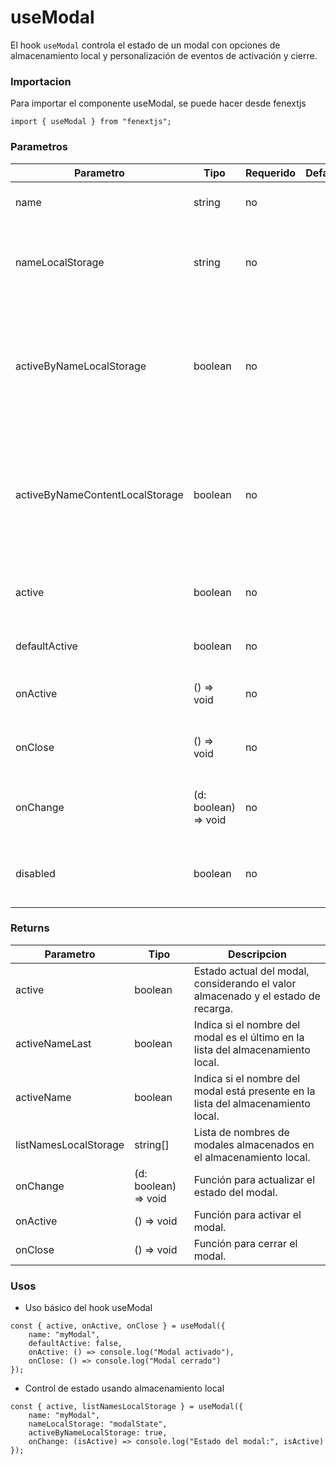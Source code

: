 # useModal

El hook `useModal` controla el estado de un modal con opciones de almacenamiento local y personalización de eventos de activación y cierre.

### Importacion

Para importar el componente useModal, se puede hacer desde fenextjs

```tsx copy
import { useModal } from "fenextjs";
```

### Parametros

| Parametro | Tipo | Requerido | Default | Descripcion |
| --------- | ---- | --------- | ------- | ----------- |
| name | string | no |  | Identificador único para el modal. |
| nameLocalStorage | string | no |  | Clave utilizada para almacenar el estado activo del modal en el almacenamiento local. |
| activeByNameLocalStorage | boolean | no |  | Si está activo, permite controlar el estado del modal a través del almacenamiento local usando el último nombre almacenado. |
| activeByNameContentLocalStorage | boolean | no |  | Permite controlar el estado del modal usando todos los nombres almacenados en el almacenamiento local. |
| active | boolean | no |  | Estado de activación del modal pasado como propiedad. |
| defaultActive | boolean | no |  | Valor inicial del estado activo del modal. |
| onActive | () =\> void | no |  | Función que se ejecuta cuando el modal se activa. |
| onClose | () =\> void | no |  | Función que se ejecuta cuando el modal se cierra. |
| onChange | (d: boolean) =\> void | no |  | Función que se ejecuta al cambiar el estado del modal. |
| disabled | boolean | no |  | Deshabilita las acciones sobre el modal si está establecido en `true`. |
### Returns

| Parametro | Tipo | Descripcion |
| --------- | ---- | ----------- |
| active | boolean  | Estado actual del modal, considerando el valor almacenado y el estado de recarga. |
| activeNameLast | boolean  | Indica si el nombre del modal es el último en la lista del almacenamiento local. |
| activeName | boolean  | Indica si el nombre del modal está presente en la lista del almacenamiento local. |
| listNamesLocalStorage | string[]  | Lista de nombres de modales almacenados en el almacenamiento local. |
| onChange | (d: boolean) =\> void  | Función para actualizar el estado del modal. |
| onActive | () =\> void  | Función para activar el modal. |
| onClose | () =\> void  | Función para cerrar el modal. |
### Usos

- Uso básico del hook useModal

```tsx copy
const { active, onActive, onClose } = useModal({
    name: "myModal",
    defaultActive: false,
    onActive: () => console.log("Modal activado"),
    onClose: () => console.log("Modal cerrado")
});
```

- Control de estado usando almacenamiento local

```tsx copy
const { active, listNamesLocalStorage } = useModal({
    name: "myModal",
    nameLocalStorage: "modalState",
    activeByNameLocalStorage: true,
    onChange: (isActive) => console.log("Estado del modal:", isActive)
});
```

